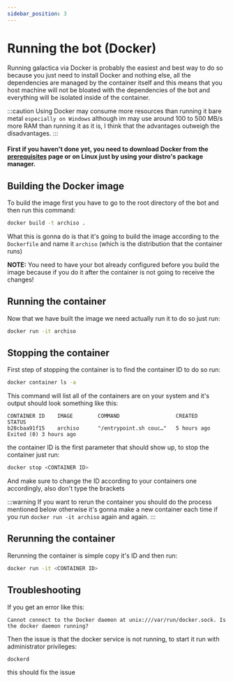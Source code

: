 ```yaml
---
sidebar_position: 3
---
```


# Running the bot (Docker)

Running galactica via Docker is probably the easiest and best way to do so because you just need to install Docker and nothing else, all the dependencies are managed by the container itself and this means that you host machine will not be bloated with the dependencies of the bot and everything will be isolated inside of the container.

:::caution
Using Docker may consume more resources than running it bare metal `especially on Windows` although im may use around 100 to 500 MB/s more RAM than running it as it is, I think that the advantages outweigh the disadvantages.
:::

#### First if you haven't done yet, you need to download Docker from the [prerequisites](../intro.mdx) page or on Linux just by using your distro's package manager.

## Building the Docker image

To build the image first you have to go to the root directory of the bot and then run this command:

```bash
docker build -t archiso .
```

What this is gonna do is that it's going to build the image according to the `Dockerfile` and name it `archiso` (which is the distribution that the container runs)

**NOTE:** You need to have your bot already configured before you build the image because if you do it after the container is not going to receive the changes!

## Running the container

Now that we have built the image we need actually run it to do so just run:

```bash
docker run -it archiso
```

## Stopping the container

First step of stopping the container is to find the container ID to do so run:

```bash
docker container ls -a
```

This command will list all of the containers are on your system and it's output should look something like this:

```title="output:"
CONTAINER ID    IMAGE        COMMAND                  CREATED        STATUS
b28cbaa91f15    archiso      "/entrypoint.sh couc…"   5 hours ago    Exited (0) 3 hours ago
```

the container ID is the first parameter that should show up, to stop the container just run:

```bash
docker stop <CONTAINER ID>
```

And make sure to change the ID according to your containers one accordingly, also don't type the brackets

:::warning
If you want to rerun the container you should do the process mentioned below otherwise it's gonna make a new container each time if you run `docker run -it archiso` again and again.
:::

## Rerunning the container

Rerunning the container is simple copy it's ID and then run:

```bash
docker run -it <CONTAINER ID>
```

## Troubleshooting

If you get an error like this:

```
Cannot connect to the Docker daemon at unix:///var/run/docker.sock. Is the docker daemon running?
```

Then the issue is that the docker service is not running, to start it run with administrator privileges:

```bash
dockerd
```

this should fix the issue
